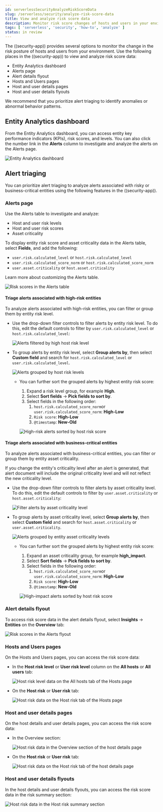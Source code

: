 ```yaml
---
id: serverlessSecurityAnalyzeRiskScoreData
slug: /serverless/security/analyze-risk-score-data
title: View and analyze risk score data
description: Monitor risk score changes of hosts and users in your environment.
tags: [ 'serverless', 'security', 'how-to', 'analyze' ]
status: in review
---
```


<DocBadge template="technical preview" />

The ((security-app)) provides several options to monitor the change in the risk posture of hosts and users from your environment. Use the following places in the ((security-app)) to view and analyze risk score data:

* <DocLink id="serverlessSecurityAnalyzeRiskScoreData" section="entity-analytics-dashboard">Entity Analytics dashboard</DocLink>
* <DocLink id="serverlessSecurityAnalyzeRiskScoreData" section="alerts-page">Alerts page</DocLink>
* <DocLink id="serverlessSecurityAnalyzeRiskScoreData" section="alert-details-flyout">Alert details flyout</DocLink>
* <DocLink id="serverlessSecurityAnalyzeRiskScoreData" section="hosts-and-users-pages">Hosts and Users pages</DocLink>
* <DocLink id="serverlessSecurityAnalyzeRiskScoreData" section="host-and-user-details-pages">Host and user details pages</DocLink>
* <DocLink id="serverlessSecurityAnalyzeRiskScoreData" section="host-and-user-details-flyouts">Host and user details flyouts</DocLink>


<DocCallOut title="Tip">
We recommend that you prioritize <DocLink id="serverlessSecurityAnalyzeRiskScoreData" section="alert-triaging">alert triaging</DocLink> to identify anomalies or abnormal behavior patterns.
</DocCallOut>

## Entity Analytics dashboard

From the Entity Analytics dashboard, you can access entity key performance indicators (KPIs), risk scores, and levels. You can also click the number link in the **Alerts** column to investigate and analyze the alerts on the Alerts page.

![Entity Analytics dashboard](../images/detection-entity-dashboard/-dashboards-entity-dashboard.png) 

## Alert triaging 
You can prioritize alert triaging to analyze alerts associated with risky or business-critical entities using the following features in the ((security-app)). 

### Alerts page

Use the Alerts table to investigate and analyze:

* Host and user risk levels
* Host and user risk scores
* Asset criticality

To display entity risk score and asset criticality data in the Alerts table, select **Fields**, and add the following:

* `user.risk.calculated_level` or `host.risk.calculated_level`
* `user.risk.calculated_score_norm` or `host.risk.calculated_score_norm`
* `user.asset.criticality` or `host.asset.criticality`

Learn more about <DocLink id="serverlessSecurityAlertsUiManage" section="customize-the-alerts-table">customizing the Alerts table</DocLink>.

![Risk scores in the Alerts table](../images/analyze-risk-score-data/alerts-table-rs.png)

#### Triage alerts associated with high-risk entities

To analyze alerts associated with high-risk entities, you can filter or group them by entity risk level.

* Use the drop-down filter controls to filter alerts by entity risk level. To do this, <DocLink id="serverlessSecurityAlertsUiManage" section="edit-drop-down-filter-controls">edit the default controls</DocLink> to filter by `user.risk.calculated_level` or `host.risk.calculated_level`:

  ![Alerts filtered by high host risk level](../images/analyze-risk-score-data/filter-by-host-risk-level.png)

* To group alerts by entity risk level, select **Group alerts by**, then select **Custom field** and search for `host.risk.calculated_level` or `user.risk.calculated_level`.

  ![Alerts grouped by host risk levels](../images/analyze-risk-score-data/group-by-host-risk-level.png)

  * You can further sort the grouped alerts by highest entity risk score:

    1. Expand a risk level group, for example **High**.
    1. Select **Sort fields** → **Pick fields to sort by**.
    1. Select fields in the following order:
        1. `host.risk.calculated_score_norm`or `user.risk.calculated_score_norm`: **High-Low**
        1. `Risk score`: **High-Low**
        1. `@timestamp`: **New-Old**

    ![High-risk alerts sorted by host risk score](../images/analyze-risk-score-data/hrl-sort-by-host-risk-score.png)

#### Triage alerts associated with business-critical entities

To analyze alerts associated with business-critical entities, you can filter or group them by entity asset criticality.

<DocCallOut title="Note">
If you change the entity's criticality level after an alert is generated, that alert document will include the original criticality level and will not reflect the new criticality level.
</DocCallOut>

* Use the drop-down filter controls to filter alerts by asset criticality level. To do this, <DocLink id="serverlessSecurityAlertsUiManage" section="edit-drop-down-filter-controls">edit the default controls</DocLink> to filter by `user.asset.criticality` or `host.asset.criticality`:

  ![Filter alerts by asset criticality level](../images/analyze-risk-score-data/filter-by-asset-criticality.png)

* To group alerts by asset criticality level, select **Group alerts by**, then select **Custom field** and search for `host.asset.criticality` or `user.asset.criticality`.

  ![Alerts grouped by entity asset criticality levels](../images/analyze-risk-score-data/group-by-asset-criticality.png)

  * You can further sort the grouped alerts by highest entity risk score:
 
    1. Expand an asset criticality group, for example **high_impact**.
    1. Select **Sort fields** → **Pick fields to sort by**.
    1. Select fields in the following order:
        1. `host.risk.calculated_score_norm`or `user.risk.calculated_score_norm`: **High-Low**
        1. `Risk score`: **High-Low**
        1. `@timestamp`: **New-Old**

    ![High-impact alerts sorted by host risk score](../images/analyze-risk-score-data/ac-sort-by-host-risk-score.png)

### Alert details flyout

To access risk score data in the alert details flyout, select **Insights** → **Entities** on the **Overview** tab:

![Risk scores in the Alerts flyout](../images/analyze-risk-score-data/alerts-flyout-rs.png)

### Hosts and Users pages

On the Hosts and Users pages, you can access the risk score data:

* In the **Host risk level** or **User risk level** column on the **All hosts** or **All users** tab:

  ![Host risk level data on the All hosts tab of the Hosts page](../images/analyze-risk-score-data/hosts-hr-level.png) 

* On the **Host risk** or **User risk** tab:

  ![Host risk data on the Host risk tab of the Hosts page](../images/analyze-risk-score-data/hosts-hr-data.png)

### Host and user details pages

On the host details and user details pages, you can access the risk score data:

* In the Overview section:

  ![Host risk data in the Overview section of the host details page](../images/analyze-risk-score-data/host-details-overview.png)

* On the **Host risk** or **User risk** tab:

  ![Host risk data on the Host risk tab of the host details page](../images/analyze-risk-score-data/host-details-hr-tab.png)

### Host and user details flyouts

In the host details and user details flyouts, you can access the risk score data in the risk summary section:

  ![Host risk data in the Host risk summary section](../images/analyze-risk-score-data/risk-summary.png)

